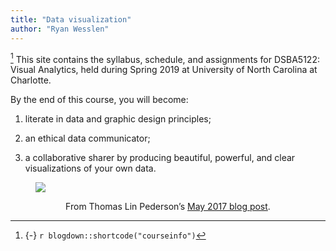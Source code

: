 ```yaml
---
title: "Data visualization"
author: "Ryan Wesslen"
---
```


^[{-} `r blogdown::shortcode("courseinfo")`] <span class="newthought">This site contains</span> the syllabus, schedule, and assignments for DSBA5122: Visual Analytics, held during Spring 2019 at University of North Carolina at Charlotte.

By the end of this course, you will become: 

1. literate in data and graphic design principles;

2. an ethical data communicator;

3. a collaborative sharer by producing beautiful, powerful, and clear visualizations of your own data.

<figure>
[![](/images/pederson.gif)](/images/pederson.gif)
</figure>

<center>
From Thomas Lin Pederson's [May 2017 blog post](https://www.data-imaginist.com/2017/animating-the-logo/).
</center>
